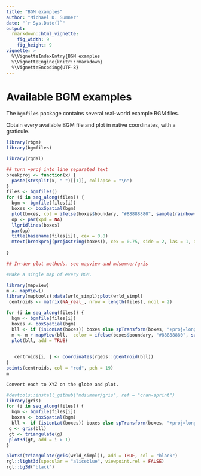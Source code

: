 ```yaml
---
title: "BGM examples"
author: "Michael D. Sumner"
date: "`r Sys.Date()`"
output:
  rmarkdown::html_vignette:
    fig_width: 9
    fig_height: 9
vignette: >
  %\VignetteIndexEntry{BGM examples
  %\VignetteEngine{knitr::rmarkdown}
  %\VignetteEncoding{UTF-8}
---
```



# Available BGM examples

The `bgmfiles` package contains several real-world example BGM files. 

Obtain every available BGM file and plot in native coordinates, with a graticule. 


```r
library(rbgm)
library(bgmfiles)

library(rgdal)

## turn +proj into line separated text
breakproj <- function(x) {
  paste(strsplit(x, " ")[[1]], collapse = "\n")
}
files <- bgmfiles()
for (i in seq_along(files)) {
  bgm <- bgmfile(files[i])
  boxes <- boxSpatial(bgm)
  plot(boxes, col = ifelse(boxes$boundary, "#88888880", sample(rainbow(nrow(boxes), alpha = 0.5))))
  op <- par(xpd = NA)
  llgridlines(boxes)
  par(op)
  title(basename(files[i]), cex = 0.8)
  mtext(breakproj(proj4string(boxes)), cex = 0.75, side = 2, las = 1, adj = 0, line = 2, at = par("usr")[3], xpd = NA)
 
}


```



```r
## In-dev plot methods, see mapview and mdsumner/gris

#Make a single map of every BGM. 

library(mapview)
m <- mapView()
library(maptools);data(wrld_simpl);plot(wrld_simpl)
 centroids <- matrix(NA_real_, nrow = length(files), ncol = 2)

for (i in seq_along(files)) {
  bgm <- bgmfile(files[i])
  boxes <- boxSpatial(bgm)
  bll <- if (isLonLat(boxes)) boxes else spTransform(boxes, "+proj=longlat +ellps=WGS84")
  m <- m + mapView(bll,  color = ifelse(boxes$boundary, "#88888880", sample(rainbow(nrow(boxes), alpha = 0.5))),  layer.name = basename(files[i]))
  plot(bll, add = TRUE)
 

   centroids[i, ] <- coordinates(rgeos::gCentroid(bll))
}
points(centroids, col = "red", pch = 19)
m 
```





```r
Convert each to XYZ on the globe and plot. 

#devtools::install_github("mdsumner/gris", ref = "cran-sprint")
library(gris)
for (i in seq_along(files)) {
  bgm <- bgmfile(files[i])
  boxes <- boxSpatial(bgm)
  bll <- if (isLonLat(boxes)) boxes else spTransform(boxes, "+proj=longlat +ellps=WGS84")
 g <- gris(bll)
 gt <- triangulate(g)
 plot3d(gt, add = i > 1)
}

plot3d(triangulate(gris(wrld_simpl)), add = TRUE, col = "black")
rgl::light3d(specular = "aliceblue", viewpoint.rel = FALSE)
rgl::bg3d("black")
```


